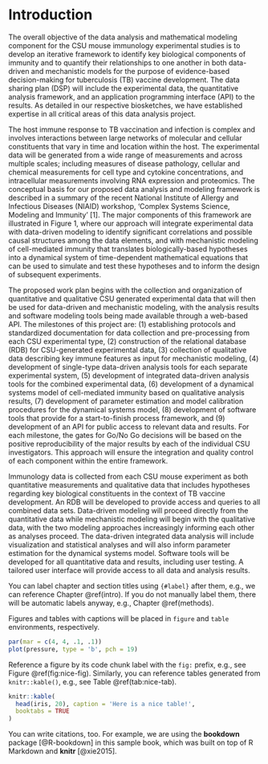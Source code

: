 # Introduction {#intro}

The overall objective of the data analysis and mathematical modeling 
component for the CSU mouse immunology experimental studies is to develop an 
iterative framework to identify key biological components of immunity and to 
quantify their relationships to one another in both data-driven and
mechanistic models for the purpose of evidence-based decision-making for 
tuberculosis (TB) vaccine development. The data sharing plan (DSP) will 
include the experimental data, the quantitative analysis framework, and an 
application programming interface (API) to the results. As detailed in our 
respective biosketches, we have established expertise in all critical 
areas of this data analysis project.


The host immune response to TB vaccination and infection is complex and 
involves interactions between large networks of molecular and cellular 
constituents that vary in time and location within the host. The experimental 
data will be generated from a wide range of measurements and across multiple 
scales; including measures of disease pathology, cellular and chemical 
measurements for cell type and cytokine concentrations, and intracellular 
measurements involving RNA expression and proteomics. The conceptual basis for 
our proposed data analysis and modeling framework is described in a summary
of the recent National Institute of Allergy and Infectious Diseases (NIAID)
workshop, ‘Complex Systems Science, Modeling and Immunity’ [1]. The
major components of this framework are illustrated in Figure 1, where our
approach will integrate experimental data with data-driven modeling to
identify significant correlations and possible causal structures among the  data elements, and with mechanistic modeling of 
cell-mediated immunity that translates biologically-based hypotheses into a 
dynamical system of time-dependent mathematical equations that can be used to 
simulate and test these hypotheses and to inform the design of subsequent experiments.

The proposed work plan begins with the collection and organization of
quantitative and qualitative CSU
generated experimental data that will then be used for data-driven and
mechanistic modeling, with the
analysis results and software modeling tools being made available through a
web-based API. The
milestones of this project are: (1) establishing protocols and standardized
documentation for data
collection and pre-processing from each CSU experimental type, (2) construction
of the relational
database (RDB) for CSU-generated experimental data, (3) collection of
qualitative data describing key
immune features as input for mechanistic modeling, (4) development of
single-type data-driven analysis
tools for each separate experimental system, (5) development of integrated
data-driven analysis tools
for the combined experimental data, (6) development of a dynamical systems model
of cell-mediated
immunity based on qualitative analysis results, (7) development of parameter
estimation and model
calibration procedures for the dynamical systems model, (8) development of
software tools that provide
for a start-to-finish process framework, and (9) development of an API for
public access to relevant data
and results. For each milestone, the gates for Go/No Go decisions will be based
on the positive
reproducibility of the major results by each of the individual CSU
investigators. This approach will ensure
the integration and quality control of each component within the entire
framework.

Immunology data is collected from each CSU mouse experiment as both quantitative
measurements and
qualitative data that includes hypotheses regarding key biological constituents
in the context of TB
vaccine development. An RDB will be developed to provide access and queries to
all combined data
sets. Data-driven modeling will proceed directly from the quantitative data
while mechanistic modeling
will begin with the qualitative data, with the two modeling approaches
increasingly informing each
other as analyses proceed. The data-driven integrated data analysis will include
visualization and
statistical analyses and will also inform parameter estimation for the dynamical
systems model.
Software tools will be developed for all quantitative data and results,
including user testing. A tailored
user interface will provide access to all data and analysis results.


You can label chapter and section titles using `{#label}` after them, e.g., we can reference Chapter \@ref(intro). If you do not manually label them, there will be automatic labels anyway, e.g., Chapter \@ref(methods).

Figures and tables with captions will be placed in `figure` and `table` environments, respectively.

```r
par(mar = c(4, 4, .1, .1))
plot(pressure, type = 'b', pch = 19)
```

Reference a figure by its code chunk label with the `fig:` prefix, e.g., see Figure \@ref(fig:nice-fig). Similarly, you can reference tables generated from `knitr::kable()`, e.g., see Table \@ref(tab:nice-tab).

```r
knitr::kable(
  head(iris, 20), caption = 'Here is a nice table!',
  booktabs = TRUE
)
```

You can write citations, too. For example, we are using the **bookdown** package [@R-bookdown] in this sample book, which was built on top of R Markdown and **knitr** [@xie2015].
